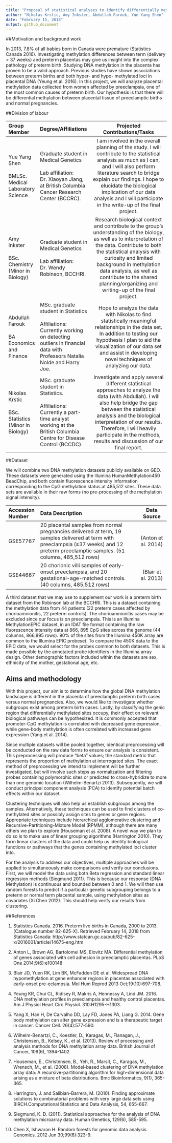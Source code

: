 ```yaml
---
title: "Proposal of statistical analyses to identify differentially methylated DNA sites associated with pre-term births"
author: "Nikolas Krstic, Amy Inkster, Abdullah Farouk, Yue Yang Shen"
date: "February 15, 2018"
output: github_document
---
```


##Motivation and background work

In 2013, 7.8% of all babies born in Canada were premature (Statistics Canada 2016). Investigating methylation differences between term (delivery > 37 weeks) and preterm placentas may give us insight into the complex pathology of preterm birth. Studying DNA methylation in the placenta has proven to be a valid approach. Previous studies have shown associations between preterm births and both hyper- and hypo- methylated loci in placental DNA (Yeung et al. 2016). In this project, we will analyze placental methylation data collected from women affected by preeclampsia, one of the most common causes of preterm birth. Our hypothesis is that there will be differential methylation between placental tissue of preeclamptic births and normal pregnancies.

##Division of labour

Group Member | Degree/Affiliations | Projected Contributions/Tasks
:------------ | :------------------------ | :----------------------------------:
Yue Yang Shen <br/><br/> BMLSc. Medical Laboratory Science | Graduate student in Medical Genetics <br/><br/> Lab affiliation: Dr. Xiaoyan Jiang, at British Columbia Cancer Research Center (BCCRC). | I am involved in the overall planning of the study. I will contribute to the statistical analysis as much as I can, and I will also perform literature search to bridge explain our findings. I hope to elucidate the biological implication of our data analysis and I will participate in the write-up of the final project.
Amy Inkster <br/><br/> BSc. Chemistry (Minor in Biology) | Graduate student in Medical Genetics <br/><br/> Lab affiliation: Dr. Wendy Robinson, BCCHRI. | Research biological context and contribute to the group’s understanding of the biology, as well as to interpretation of the data. Contribute to both the statistical analysis with curiosity and limited background in methylation data analysis, as well as contribute to the shared planning/organizing and writing-up of the final project.
Abdullah Farouk <br/><br/> BA Economics and Finance | MSc. graduate student in Statistics <br/><br/> Affiliations: Currently working on detecting outliers in financial data with Professors Natalia Nolde and Harry Joe. | Hope to analyze the data with Nikolas to find statistically meaningful relationships in the data set. In addition to testing our hypothesis I plan to aid the visualization of our data set and assist in developing novel techniques of analyzing our data.
Nikolas Krstic <br/><br/> BSc. Statistics (Minor in Biology) | MSc. graduate student in Statistics. <br/><br/> Affiliations: Currently a part-time analyst working at the British Columbia Centre for Disease Control (BCCDC). | Investigate and apply several different statistical approaches to analyze the data (with Abdullah). I will also help bridge the gap between the statistical analysis and the biological interpretation of our results. Therefore, I will heavily participate in the methods, results and discussion of our final report.

##Dataset

We will combine two DNA methylation datasets publicly available on GEO. These datasets were generated using the Illumina HumanMethylation450 BeadChip, and both contain fluorescence intensity information corresponding to the CpG methylation status at  485,512 sites. These data sets are available in their raw forms (no pre-processing of the methylation signal intensity).

Accession Number | Data Description | Data Source
:--- | :------------------------------------------------ | :-----------:
GSE57767 | 20 placental samples from normal pregnancies delivered at term,  19 samples delivered at term with preeclampsia (≥37 weeks) and 12 preterm preeclamptic samples. (51 columns, 485,512 rows) | (Anton et al. 2014)
GSE44667 | 20 chorionic villi samples of early-onset preeclampsia, and 20 gestational-age-matched controls.  (40 columns, 485,512 rows) | (Blair et al. 2013)

A third dataset that we may use to supplement our work is a preterm birth dataset from the Robinson lab at the BCCHRI. This is a dataset containing the methylation data from 44 patients (22 preterm cases affected by chorioamnionitis, 22 preterm controls). The chorioamnionitis cases may be excluded since our focus is on preeclampsia. This is an Illumina MethylationEPIC dataset, in an IDAT file format containing the raw fluorescence intensity data at 866, 895 CpG sites across the genome (44 columns, 866,895 rows). 90% of the sites from the Illumina 450K array are common to the Illumina EPIC probeset. To compare the 450K data to the EPIC data, we would select for the probes common to both datasets. This is made possible by the annotated probe identifiers in the Illumina array design. Other demographic factors included within the datasets are sex, ethnicity of the mother, gestational age, etc.

## Aims and methodology

With this project, our aim is to determine how the global DNA methylation landscape is different in the placenta of preeclamptic preterm birth cases versus normal pregnancies. Also, we would like to investigate whether subgroups exist among preterm birth cases. Lastly, by classifying the genic region that differentially methylated sites occupy, their effect on relevant biological pathways can be hypothesized. It is commonly accepted that promoter-CpG methylation is correlated with decreased gene expression, while gene-body methylation is often correlated with increased gene expression (Yang et al. 2014).

Since multiple datasets will be pooled together, identical preprocessing will be conducted on the raw data forms to ensure our analysis is consistent. This preprocessing will produce “beta” values; the standard metric that represents the proportion of methylation at interrogated sites. The exact method of preprocessing we intend to implement will be further investigated, but will involve such steps as normalization and filtering probes containing polymorphic sites or predicted to cross-hybridize to more than one genomic location (Wilhelm-Benartzi 2013). Subsequently, we will conduct principal component analysis (PCA) to identify potential batch effects within our dataset. 

Clustering techniques will also help us establish subgroups among the samples. Alternatively, these techniques can be used to find clusters of co-methylated sites or possibly assign sites to genes or gene regions. Appropriate techniques include hierarchical agglomerative clustering and Recursive-Partitioning-Mixture Model (RPMM), although there are many others we plan to explore (Houseman et al. 2008). A novel way we plan to do so is to make use of linear grouping algorithms (Harrington 2010). They form linear clusters of the data and could help us identify biological functions or pathways that the genes containing methylated loci cluster into. 

For the analysis to address our objectives, multiple approaches will be applied to simultaneously make comparisons and verify our conclusions. First, we will model the data using both Beta regression and standard linear regression methods (Siegmund 2011). This is because our response (DNA Methylation) is continuous and bounded between 0 and 1.  We will then use random forests to predict if a particular genetic subgrouping belongs to a preterm or normal term placental sample, using methylation sites as covariates (Xi Chen 2012).  This should help verify our results from clustering.

##References

1. Statistics Canada. 2016. Preterm live births in Canada, 2000 to 2013. [Catalogue number 82-625-X]. Retrieved February 14, 2018 from Statistics Canada: http://www.statcan.gc.ca/pub/82-625-x/2016001/article/14675-eng.htm

2. Anton L, Brown AG, Bartolomei MS, Elovitz MA. Differential methylation of genes associated with cell adhesion in preeclamptic placentas. PLoS One 2014;9(6):e100148

3. Blair JD, Yuen RK, Lim BK, McFadden DE et al. Widespread DNA hypomethylation at gene enhancer regions in placentas associated with early-onset pre-eclampsia. Mol Hum Reprod 2013 Oct;19(10):697-708. 

4. Yeung KR, Chui CL, Ridlsey R, Makris A, Hennessy A, Lind JM. 2016. DNA methylation profiles in preeclampsia and healthy control placentas. Am J Physiol Heart Circ Physiol. 310:H1295-H1303.

5. Yang X, Han H, De Carvalho DD, Lay FD, Jones PA, Liang G. 2014. Gene body methylation can alter gene expression and is a therapeutic target in cancer. Cancer Cell. 26(4):577-590. 

6. Wilhelm-Benartzi, C., Koestler, D., Karagas, M., Flanagan, J., Christensen, B., Kelsey, K., et al. (2013). Review of processing and analysis methods for DNA methylation array data. British Journal of Cancer, 109(6), 1394-1402.

7. Houseman, E., Christensen, B., Yeh, R., Marsit, C., Karagas, M., Wrensch, M., et al. (2008). Model-based clustering of DNA methylation array data: A recursive-partitioning algorithm for high-dimensional data arising as a mixture of beta distributions. Bmc Bioinformatics, 9(1), 365-365.

8. Harrington, J. and Salibian-Barrera, M. (2010). Finding approximate solutions to combinatorial problems with very large data sets using BIRCH.Computational Statistics and Data Analysis, 54, 655-667.

9. Siegmund, K. D. (2011). Statistical approaches for the analysis of DNA methylation microarray data. Human Genetics, 129(6), 585-595.

10. Chen X, Ishwaran H. Random forests for genomic data analysis. Genomics. 2012 Jun 30;99(6):323-9.













